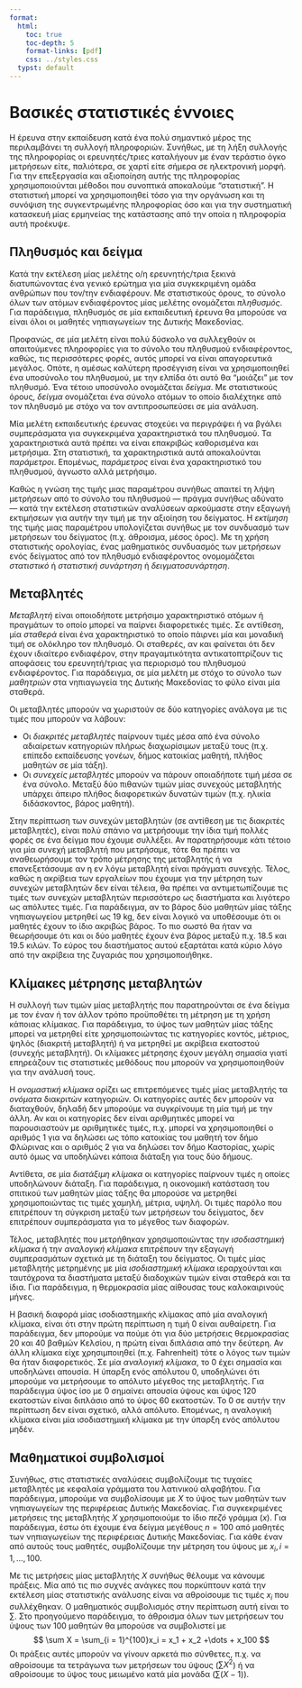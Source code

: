 ```yaml
---
format:
  html:
    toc: true
    toc-depth: 5
    format-links: [pdf]
    css: ../styles.css
  typst: default
---
```


```{=typst}
#set text(font: "Noto Serif", lang: "el") // ensures bold + Greek shaping
    #let tbox(title, body) = rect(fill: luma(240), stroke: 1pt + gray, radius: 6pt, inset: 10pt)[
    #text(weight: "bold")[#title]
    #v(5pt)
    #body
  ]

#set list(indent: 18pt)
#set enum(indent: 18pt)
```

# Βασικές στατιστικές έννοιες

Η έρευνα στην εκπαίδευση κατά ένα πολύ σημαντικό μέρος της περιλαμβάνει τη
συλλογή πληροφοριών. Συνήθως, με τη λήξη συλλογής της πληροφορίας οι
ερευνητές/τριες καταλήγουν με έναν τεράστιο όγκο μετρήσεων είτε, παλιότερα, σε
χαρτί είτε σήμερα σε ηλεκτρονική μορφή. Για την επεξεργασία και αξιοποίηση αυτής
της πληροφορίας χρησιμοποιούνται μέθοδοι που συνοπτικά αποκαλούμε
"στατιστική". Η στατιστική μπορεί να χρησιμοποιηθεί τόσο για την οργάνωση και τη
συνόψιση της συγκεντρωμένης πληροφορίας όσο και για την συστηματική κατασκευή
μίας ερμηνείας της κατάστασης από την οποία η πληροφορία αυτή προέκυψε.

## Πληθυσμός και δείγμα

Κατά την εκτέλεση μίας μελέτης ο/η ερευνητής/τρια ξεκινά διατυπώνοντας ένα
γενικό ερώτημα για μία συγκεκριμένη ομάδα ανθρώπων που τον/την ενδιαφέρουν. Με
στατιστικούς όρους, το σύνολο όλων των ατόμων ενδιαφέροντος μίας μελέτης
ονομάζεται _πληθυσμός_. Για παράδειγμα, πληθυσμός σε μία εκπαιδευτική έρευνα θα
μπορούσε να είναι όλοι οι μαθητές νηπιαγωγείων της Δυτικής Μακεδονίας.

Προφανώς, σε μία μελέτη είναι πολύ δύσκολο να συλλεχθούν οι απαιτούμενες
πληροφορίες για το σύνολο του πληθυσμού ενδιαφέροντος, καθώς, τις περισσότερες
φορές, αυτός μπορεί να είναι απαγορευτικά μεγάλος. Οπότε, η αμέσως καλύτερη
προσέγγιση είναι να χρησιμοποιηθεί ένα υποσύνολο του πληθυσμού, με την ελπίδα
ότι αυτό θα "μοιάζει" με τον πληθυσμό. Ένα τέτοιο υποσύνολο ονομάζεται
_δείγμα_. Με στατιστικούς όρους, _δείγμα_ ονομάζεται ένα σύνολο ατόμων το οποίο
διαλέχτηκε από τον πληθυσμό με στόχο να τον αντιπροσωπεύσει σε μία ανάλυση.

Μία μελέτη εκπαιδευτικής έρευνας στοχεύει να περιγράψει ή να βγάλει συμπεράσματα
για συγκεκριμένα χαρακτηριστικά του πληθυσμού. Τα χαρακτηριστικά αυτά πρέπει να
είναι επακριβώς καθορισμένα και μετρήσιμα. Στη στατιστική, τα χαρακτηριστικά
αυτά αποκαλούνται _παράμετροι_. Επομένως, _παράμετρος_ είναι ένα χαρακτηριστικό
του πληθυσμού, άγνωστο αλλά μετρήσιμο.

Καθώς η γνώση της τιμής μιας παραμέτρου συνήθως απαιτεί τη λήψη μετρήσεων από το
σύνολο του πληθυσμού --- πράγμα συνήθως αδύνατο --- κατά την εκτέλεση
στατιστικών αναλύσεων αρκούμαστε στην εξαγωγή εκτιμήσεων για αυτήν την τιμή με
την αξιοίηση του δείγματος. Η _εκτίμηση_ της τιμής μιας παραμέτρου υπολογίζεται
συνήθως με τον συνδυασμό των μετρήσεων του δείγματος (π.χ. άθροισμα, μέσος
όρος). Με τη χρήση στατιστικής ορολογίας, ένας μαθηματικός συνδυασμός των
μετρήσεων ενός δείγματος από τον πληθυσμό ενδιαφέροντος ονομομάζεται
_στατιστικό_ ή _στατιστική συνάρτηση_ ή _δειγματοσυνάρτηση_.

## Μεταβλητές

_Μεταβλητή_ είναι οποιοδήποτε μετρήσιμο χαρακτηριστικό ατόμων ή πραγμάτων το
οποίο μπορεί να παίρνει διαφορετικές τιμές. Σε αντίθεση, μία _σταθερά_ είναι ένα
χαρακτηριστικό το οποίο πάιρνει μία και μοναδική τιμή σε ολόκληρο τον
πληθυσμό. Οι σταθερές, αν και φαίνεται ότι δεν έχουν ιδιαίτερο ενδιαφέρον, στην
πραγαμτικότητα αντικατοπτρίζουν τις αποφάσεις του ερευνητή/τριας για περιορισμό
του πληθυσμού ενδιαφέροντος. Για παράδειγμα, σε μία μελέτη με στόχο το σύνολο
των _μαθητριών_ στα νηπιαγωγεία της Δυτικής Μακεδονίας το φύλο είναι μία
σταθερά.

Οι μεταβλητές μπορούν να χωριστούν σε δύο κατηγορίες ανάλογα με τις τιμές που
μπορούν να λάβουν:

- Οι _διακριτές μεταβλητές_ παίρνουν τιμές μέσα από ένα σύνολο αδιαίρετων
  κατηγοριών πλήρως διαχωρίσιμων μεταξύ τους (π.χ. επίπεδο εκπαίδευσης γονέων,
  δήμος κατοικίας μαθητή, πλήθος μαθητών σε μία τάξη).
- Οι _συνεχείς μεταβλητές_ μπορούν να πάρουν οποιαδήποτε τιμή μέσα σε ένα
  σύνολο. Μεταξύ δύο πιθανών τιμών μίας συνεχούς μεταβλητής υπάρχει άπειρο
  πλήθος διαφορετικών δυνατών τιμών (π.χ. ηλικία διδάσκοντος, βάρος μαθητή).
  
Στην περίπτωση των συνεχών μεταβλητών (σε αντίθεση με τις διακριτές μεταβλητές),
είναι πολύ σπάνιο να μετρήσουμε την ίδια τιμή πολλές φορές σε ένα δείγμα που
έχουμε συλλέξει. Αν παρατηρήσουμε κάτι τέτοιο για μία συνεχή μεταβλητή που
μετρήσαμε, τότε θα πρέπει να αναθεωρήσουμε τον τρόπο μέτρησης της μεταβλητής ή
να επανεξετάσουμε αν η εν λόγω μεταβλητή είναι πράγματι συνεχής. Τέλος, καθώς η
ακρίβεια των εργαλείων που έχουμε για την μέτρηση των συνεχών μεταβλητών δεν
είναι τέλεια, θα πρέπει να αντιμετωπίζουμε τις τιμές των συνεχών μεταβλητών
περισσότερο ως διαστήματα και λιγότερο ως απόλυτες τιμές. Για παράδειγμα, αν το
βάρος δύο μαθητών μίας τάξης νηπιαγωγείου μετρηθεί ως 19 kg, δεν είναι λογικό να
υποθέσουμε ότι οι μαθητές έχουν το ίδιο ακριβώς βάρος. Το πιο σωστό θα ήταν να
θεωρήσουμε ότι και οι δύο μαθητές έχουν ένα βάρος μεταξύ π.χ. 18.5 και 19.5
κιλών. Το εύρος του διαστήματος αυτού εξαρτάται κατά κύριο λόγο από την ακρίβεια
της ζυγαριάς που χρησιμοποιήθηκε.

## Κλίμακες μέτρησης μεταβλητών

Η συλλογή των τιμών μίας μεταβλητής που παρατηρούνται σε ένα δείγμα με τον έναν
ή τον άλλον τρόπο προϋποθέτει τη μέτρηση με τη χρήση κάποιας κλίμακας. Για
παράδειγμα, το ύψος των μαθητών μίας τάξης μπορεί να μετρηθεί είτε
χρησιμοποιώντας τις κατηγορίες κοντός, μέτριος, ψηλός (διακριτή μεταβλητή) ή να
μετρηθεί με ακρίβεια εκατοστού (συνεχής μεταβλητή). Οι κλίμακες μέτρησης έχουν
μεγάλη σημασία γιατί επηρεάζουν τις στατιστικές μεθόδους που μπορούν να
χρησιμοποιηθούν για την ανάλυσή τους.

Η _ονομαστική κλίμακα_ ορίζει ως επιτρεπόμενες τιμές μίας μεταβλητής τα
_ονόματα_ διακριτών κατηγοριών. Οι κατηγορίες αυτές δεν μπορούν να διαταχθούν,
δηλαδή δεν μπορούμε να συγκρίνουμε τη μία τιμή με την άλλη. Αν και οι κατηγορίες
δεν είναι αριθμητικές μπορεί να παρουσιαστούν με αριθμητικές τιμές, π.χ. μπορεί
να χρησιμοποιηθεί ο αριθμός 1 για να δηλώσει ως τόπο κατοικίας του μαθητή τον
δήμο Φλώρινας και ο αριθμός 2 για να δηλώσει τον δήμο Καστορίας, χωρίς αυτό όμως
να υποδηλώνει κάποια διάταξη για τους δύο δήμους.

Αντίθετα, σε μία _διατάξιμη κλίμακα_ οι κατηγορίες παίρνουν τιμές η οποίες
υποδηλώνουν διάταξη. Για παράδειγμα, η οικονομική κατάσταση του σπιτικού των
μαθητών μίας τάξης θα μπορούσε να μετρηθεί χρησιμοποιώντας τις τιμές χαμηλή,
μέτρια, υψηλή. Οι τιμές παρόλο που επιτρέπουν τη σύγκριση μεταξύ των μετρήσεων
του δείγματος, δεν επιτρέπουν συμπεράσματα για το μέγεθος των διαφορών.

Τέλος, μεταβλητές που μετρήθηκαν χρησιμοποιώντας την _ισοδιαστημική κλίμακα_ ή
την _αναλογική κλίμακα_ επιτρέπουν την εξαγωγή συμπερασμάτων σχετικά με τη
διάταξη του δείγματος. Οι τιμές μίας μεταβλητής μετρημένης με μία _ισοδιαστημική
κλίμακα_ ιεραρχούνται και ταυτόχρονα τα διαστήματα μεταξύ διαδοχικών τιμών είναι
σταθερά και τα ίδια. Για παράδειγμα, η θερμοκρασία μίας αίθουσας τους
καλοκαιρινούς μήνες.

Η βασική διαφορά μίας ισοδιαστημικής κλίμακας από μία αναλογική κλίμακα, είναι
ότι στην πρώτη περίπτωση η τιμή 0 είναι αυθαίρετη. Για παράδειγμα, δεν μπορούμε
να πούμε ότι για δύο μετρήσεις θερμοκρασίας 20 και 40 βαθμών Κελσίου, η πρώτη
είναι διπλάσια από την δεύτερη. Αν άλλη κλίμακα είχε χρησιμποιηθεί
(π.χ. Fahrenheit) τότε ο λόγος των τιμών θα ήταν διαφορετικός. Σε μία _αναλογική
κλίμακα_, το 0 έχει σημασία και υποδηλώνει απουσία. Η ύπαρξη ενός απόλυτου 0,
υποδηλώνει ότι μπορούμε να μετρήσουμε το απόλυτο μέγεθος της μεταβλητής. Για
παράδειγμα ύψος ίσο με 0 σημαίνει απουσία ύψους και ύψος 120 εκατοστών είναι
διπλάσιο από το ύψος 60 εκατοστών. Το 0 σε αυτήν την περίπτωση δεν είναι
σχετικό, αλλά απόλυτο. Επομένως, η αναλογική κλίμακα είναι μία ισοδιαστημική
κλίμακα με την ύπαρξη ενός απόλυτου μηδέν.


## Μαθηματικοί συμβολισμοί

Συνήθως, στις στατιστικές αναλύσεις συμβολίζουμε τις τυχαίες μεταβλητές με
κεφαλαία γράμματα του λατινικού αλφαβήτου. Για παράδειγμα, μπορούμε να
συμβολίσουμε με $X$ το ύψος των μαθητών των νηπιαγωγείων της περιφέρειας Δυτικής
Μακεδονίας. Για συγκεκριμένες μετρήσεις της μεταβλητής $X$ χρησιμοποιούμε το
ίδιο _πεζό_ γράμμα ($x$). Για παράδειγμα, έστω ότι έχουμε ένα δείγμα μεγέθους $n
= 100$ από μαθητές των νηπιαγωγείων της περιφέρειας Δυτικής Μακεδονίας. Για κάθε
έναν από αυτούς τους μαθητές, συμβολίζουμε την μέτρηση του ύψους με
$x_i, i = 1,\dots,100$.

Με τις μετρήσεις μίας μεταβλητής $X$ συνήθως θέλουμε να κάνουμε πράξεις. Μία από
τις πιο συχνές ανάγκες που πορκύπτουν κατά την εκτέλεση μίας στατιστικής
ανάλυσης είναι να αθροίσουμε τις τιμές $x_i$ που συλλέχθηκαν. Ο μαθηματικός
συμβολισμός στην περίπτωση αυτή είναι το $\sum$. Στο προηγούμενο παράδειγμα, το
άθροισμα όλων των μετρήσεων του ύψους των 100 μαθητών θα μπορούσε να συμβολιστεί
με
$$
\sum X = \sum_{i = 1}^{100}x_i = x_1 + x_2 +\dots + x_100
$$
Οι πράξεις αυτές μπορούν να γίνουν αρκετά πιο σύνθετες, π.χ. να αθροίσουμε τα
τετράγωνα των μετρήσεων του ύψους ($\sum X^2$) ή να αθροίσουμε το ύψος τους μειωμένο κατά μία
μονάδα ($\sum (X-1)$).
